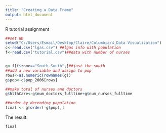 ```yaml
---
title: "Creating a Data Frame"
output: html_document
---
```

 R tutorial assignment
```r
##set WD
setwd("C:/Users/Esmail/Desktop/Claire/Columbia/4_Data Visualization")
c<-read.csv("lgas.csv") ##lgas info with population
f<-read.csv("tutorial.csv")##data with number of nurses 


g<-f[f$zone=="South-South",]##just the south 
##add a new variable and assign to pop
rows<-as.numeric(rownames(g))
g$pop<-c$pop_2006[rows]

##make total of nurses and doctors
g$hlthCare<-g$num_doctors_fulltime+g$num_nurses_fulltime

##order by decending population
final <- g[order(-g$pop),]
```
The result: 
```r
final
```
